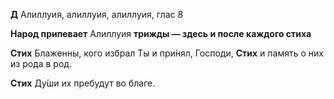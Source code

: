 **Д** Алиллуия, алиллуия, алиллуия, глас 8

**Народ припевает** Алиллуия **трижды — здесь и после каждого стиха**

**Стих** Блаженны, кого избрал Ты и при́нял, Господи, 
**Стих** и память о них из рода в род.

**Стих** Ду́ши их пребудут во благе.
